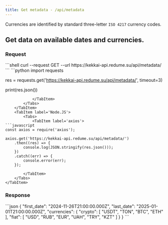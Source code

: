 ```yaml
---
title: Get metadata - /api/metadata
---
```


Currencies are identified by standard three-letter `ISO 4217` currency codes.


## Get data on available dates and currencies.
### Request

<Tabs>
    <TabItem label='Shell'>
        <Tabs>
            <TabItem label='curl'>
```shell
curl --request GET --url https://kekkai-api.redume.su/api/metadata/
```
            </TabItem>
        </Tabs>
    </TabItem>
    <TabItem label='Python'>
        <Tabs>
            <TabItem label='requests'>
```python
import requests

res = requests.get('https://kekkai-api.redume.su/api/metadata/', timeout=3)

print(res.json())
```
            </TabItem>
        </Tabs>
    </TabItem>
    <TabItem label='Node.JS'>
        <Tabs>
            <TabItem label='axios'>
```javascript
const axios = require('axios');

axios.get('https://kekkai-api.redume.su/api/metadata/')
    .then((res) => {
        console.log(JSON.stringify(res.json()));
    })
    .catch((err) => {
        console.error(err);
    });
```
            </TabItem>
        </Tabs>
    </TabItem>
</Tabs>

### Response

<Aside title='Output'>
```json
{
    "first_date": "2024-11-26T21:00:00.000Z",
    "last_date": "2025-01-01T21:00:00.000Z",
    "currencies": {
        "crypto": [
            "USDT",
            "TON",
            "BTC",
            "ETH"
        ],
        "fiat": [
            "USD",
            "RUB",
            "EUR",
            "UAH",
            "TRY",
            "KZT"
        ]
    }
}
```
</Aside>